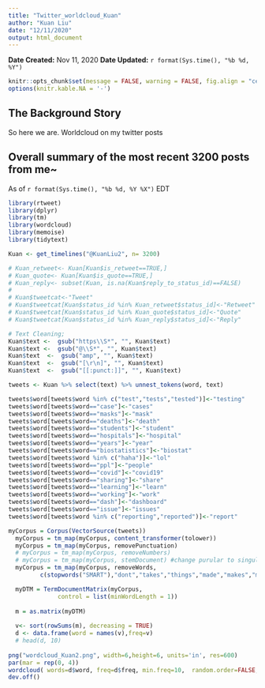 ```yaml
---
title: "Twitter_worldcloud_Kuan"
author: "Kuan Liu"
date: "12/11/2020"
output: html_document
---
```


**Date Created:** Nov 11, 2020
<!-- Jun 19 -->
**Date Updated:** `r format(Sys.time(), "%b %d, %Y")`

```r
knitr::opts_chunk$set(message = FALSE, warning = FALSE, fig.align = "center",fig.height = 6, fig.width = 9)
options(knitr.kable.NA = '-')
```

## The Background Story

So here we are. Worldcloud on my twitter posts

## Overall summary of the most recent 3200 posts from me~ 
As of `r format(Sys.time(), "%b %d, %Y %X")` EDT


```r
library(rtweet)
library(dplyr)
library(tm)
library(wordcloud)
library(memoise)
library(tidytext)

Kuan <- get_timelines("@KuanLiu2", n= 3200)

# Kuan_retweet<- Kuan[Kuan$is_retweet==TRUE,]
# Kuan_quote<- Kuan[Kuan$is_quote==TRUE,]
# Kuan_reply<- subset(Kuan, is.na(Kuan$reply_to_status_id)==FALSE) 
# 
# Kuan$tweetcat<-"Tweet"
# Kuan$tweetcat[Kuan$status_id %in% Kuan_retweet$status_id]<-"Retweet"
# Kuan$tweetcat[Kuan$status_id %in% Kuan_quote$status_id]<-"Quote"
# Kuan$tweetcat[Kuan$status_id %in% Kuan_reply$status_id]<-"Reply"

# Text Cleaning;
Kuan$text <-  gsub("https\\S*", "", Kuan$text)
Kuan$text <-  gsub("@\\S*", "", Kuan$text) 
Kuan$text  <-  gsub("amp", "", Kuan$text) 
Kuan$text  <-  gsub("[\r\n]", "", Kuan$text)
Kuan$text  <-  gsub("[[:punct:]]", "", Kuan$text)

tweets <- Kuan %>% select(text) %>% unnest_tokens(word, text)

tweets$word[tweets$word %in% c("test","tests","tested")]<-"testing"
tweets$word[tweets$word=="case"]<-"cases"
tweets$word[tweets$word=="masks"]<-"mask"
tweets$word[tweets$word=="deaths"]<-"death"
tweets$word[tweets$word=="students"]<-"student"
tweets$word[tweets$word=="hospitals"]<-"hospital"
tweets$word[tweets$word=="years"]<-"year"
tweets$word[tweets$word=="biostatistics"]<-"biostat"
tweets$word[tweets$word %in% c("haha")]<-"lol"
tweets$word[tweets$word=="ppl"]<-"people"
tweets$word[tweets$word=="covid"]<-"covid19"
tweets$word[tweets$word=="sharing"]<-"share"
tweets$word[tweets$word=="learning"]<-"learn"
tweets$word[tweets$word=="working"]<-"work"
tweets$word[tweets$word=="dash"]<-"dashboard"
tweets$word[tweets$word=="issue"]<-"issues"
tweets$word[tweets$word %in% c("reporting","reported")]<-"report"

myCorpus = Corpus(VectorSource(tweets))
  myCorpus = tm_map(myCorpus, content_transformer(tolower))
  myCorpus = tm_map(myCorpus, removePunctuation)
  # myCorpus = tm_map(myCorpus, removeNumbers)
  # myCorpus = tm_map(myCorpus, stemDocument) #change purular to singular
  myCorpus = tm_map(myCorpus, removeWords,
         c(stopwords("SMART"),"dont","takes","things","made","makes","make","years","year","weeks","week","days","day","lot","thing","how"))

  myDTM = TermDocumentMatrix(myCorpus,
              control = list(minWordLength = 1))
  
  m = as.matrix(myDTM)
  
  v<- sort(rowSums(m), decreasing = TRUE)
  d <- data.frame(word = names(v),freq=v)
  # head(d, 10)
  
png("wordcloud_Kuan2.png", width=6,height=6, units='in', res=600)
par(mar = rep(0, 4))
wordcloud( words=d$word, freq=d$freq, min.freq=10,  random.order=FALSE, rot.per=0.3,  colors=brewer.pal(8, "Dark2"))
dev.off()



```


